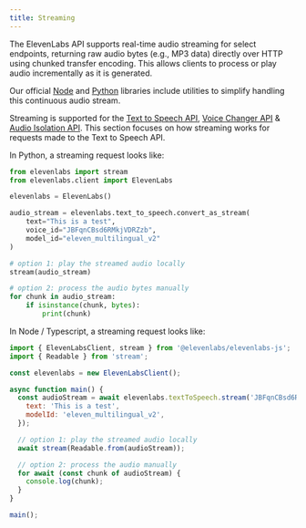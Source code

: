 ```yaml
---
title: Streaming
---
```


The ElevenLabs API supports real-time audio streaming for select endpoints, returning raw audio bytes (e.g., MP3 data) directly over HTTP using chunked transfer encoding. This allows clients to process or play audio incrementally as it is generated.

Our official [Node](https://github.com/elevenlabs/elevenlabs-js) and [Python](https://github.com/elevenlabs/elevenlabs-python) libraries include utilities to simplify handling this continuous audio stream.

Streaming is supported for the [Text to Speech API](/docs/api-reference/streaming), [Voice Changer API](/docs/api-reference/speech-to-speech-streaming) & [Audio Isolation API](/docs/api-reference/audio-isolation-stream). This section focuses on how streaming works for requests made to the Text to Speech API.

In Python, a streaming request looks like:

```python
from elevenlabs import stream
from elevenlabs.client import ElevenLabs

elevenlabs = ElevenLabs()

audio_stream = elevenlabs.text_to_speech.convert_as_stream(
    text="This is a test",
    voice_id="JBFqnCBsd6RMkjVDRZzb",
    model_id="eleven_multilingual_v2"
)

# option 1: play the streamed audio locally
stream(audio_stream)

# option 2: process the audio bytes manually
for chunk in audio_stream:
    if isinstance(chunk, bytes):
        print(chunk)
```

In Node / Typescript, a streaming request looks like:

```javascript maxLines=0
import { ElevenLabsClient, stream } from '@elevenlabs/elevenlabs-js';
import { Readable } from 'stream';

const elevenlabs = new ElevenLabsClient();

async function main() {
  const audioStream = await elevenlabs.textToSpeech.stream('JBFqnCBsd6RMkjVDRZzb', {
    text: 'This is a test',
    modelId: 'eleven_multilingual_v2',
  });

  // option 1: play the streamed audio locally
  await stream(Readable.from(audioStream));

  // option 2: process the audio manually
  for await (const chunk of audioStream) {
    console.log(chunk);
  }
}

main();
```
